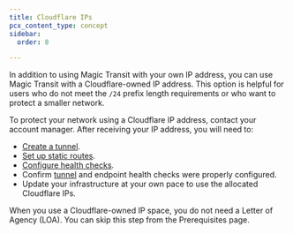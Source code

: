 ```yaml
---
title: Cloudflare IPs
pcx_content_type: concept
sidebar:
  order: 8

---
```



In addition to using Magic Transit with your own IP address, you can use Magic Transit with a Cloudflare-owned IP address. This option is helpful for users who do not meet the `/24` <GlossaryTooltip term="prefix">prefix</GlossaryTooltip> length requirements or who want to protect a smaller network.

To protect your network using a Cloudflare IP address, contact your account manager. After receiving your IP address, you will need to:

* [Create a tunnel](/magic-transit/how-to/configure-tunnels/).
* [Set up static routes](/magic-transit/how-to/configure-static-routes).
* [Configure health checks](/magic-transit/how-to/run-endpoint-health-checks).
* Confirm [tunnel](/magic-transit/how-to/tunnel-health-checks/) and endpoint health checks were properly configured.
* Update your infrastructure at your own pace to use the allocated Cloudflare IPs.

When you use a Cloudflare-owned IP space, you do not need a <GlossaryTooltip term="letter of agency" link="/magic-transit/get-started/#draft-letter-of-agency">Letter of Agency (LOA)</GlossaryTooltip>. You can skip this step from the Prerequisites page.

